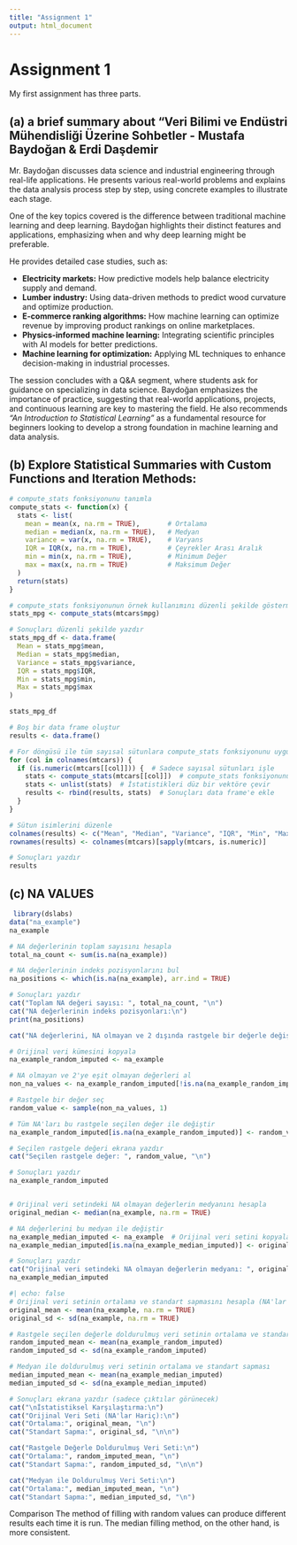 ```yaml
---
title: "Assignment 1"
output: html_document
---
```


# Assignment 1

My first assignment has three parts.

## (a) **a brief summary about “Veri Bilimi ve Endüstri Mühendisliği Üzerine Sohbetler - Mustafa Baydoğan & Erdi Daşdemir**

Mr. Baydoğan discusses data science and industrial engineering through real-life applications. He presents various real-world problems and explains the data analysis process step by step, using concrete examples to illustrate each stage.

One of the key topics covered is the difference between traditional machine learning and deep learning. Baydoğan highlights their distinct features and applications, emphasizing when and why deep learning might be preferable.

He provides detailed case studies, such as:

-   **Electricity markets:** How predictive models help balance electricity supply and demand.
-   **Lumber industry:** Using data-driven methods to predict wood curvature and optimize production.
-   **E-commerce ranking algorithms:** How machine learning can optimize revenue by improving product rankings on online marketplaces.
-   **Physics-informed machine learning:** Integrating scientific principles with AI models for better predictions.
-   **Machine learning for optimization:** Applying ML techniques to enhance decision-making in industrial processes.

The session concludes with a Q&A segment, where students ask for guidance on specializing in data science. Baydoğan emphasizes the importance of practice, suggesting that real-world applications, projects, and continuous learning are key to mastering the field. He also recommends *"An Introduction to Statistical Learning"* as a fundamental resource for beginners looking to develop a strong foundation in machine learning and data analysis.

## (b) **Explore Statistical Summaries with Custom Functions and Iteration Methods:**

```r
# compute_stats fonksiyonunu tanımla
compute_stats <- function(x) {
  stats <- list(
    mean = mean(x, na.rm = TRUE),       # Ortalama
    median = median(x, na.rm = TRUE),   # Medyan
    variance = var(x, na.rm = TRUE),    # Varyans
    IQR = IQR(x, na.rm = TRUE),         # Çeyrekler Arası Aralık
    min = min(x, na.rm = TRUE),         # Minimum Değer
    max = max(x, na.rm = TRUE)          # Maksimum Değer
  )
  return(stats)
}

# compute_stats fonksiyonunun örnek kullanımını düzenli şekilde göstermek
stats_mpg <- compute_stats(mtcars$mpg)

# Sonuçları düzenli şekilde yazdır
stats_mpg_df <- data.frame(
  Mean = stats_mpg$mean,
  Median = stats_mpg$median,
  Variance = stats_mpg$variance,
  IQR = stats_mpg$IQR,
  Min = stats_mpg$min,
  Max = stats_mpg$max
)

stats_mpg_df

```

```r
# Boş bir data frame oluştur
results <- data.frame()

# For döngüsü ile tüm sayısal sütunlara compute_stats fonksiyonunu uygula
for (col in colnames(mtcars)) {
  if (is.numeric(mtcars[[col]])) {  # Sadece sayısal sütunları işle
    stats <- compute_stats(mtcars[[col]])  # compute_stats fonksiyonunu uygula
    stats <- unlist(stats)  # İstatistikleri düz bir vektöre çevir
    results <- rbind(results, stats)  # Sonuçları data frame'e ekle
  }
}

# Sütun isimlerini düzenle
colnames(results) <- c("Mean", "Median", "Variance", "IQR", "Min", "Max")
rownames(results) <- colnames(mtcars)[sapply(mtcars, is.numeric)]

# Sonuçları yazdır
results

```
## (c) **NA VALUES**

```r

 library(dslabs)
data("na_example")
na_example

```
```r
# NA değerlerinin toplam sayısını hesapla
total_na_count <- sum(is.na(na_example))

# NA değerlerinin indeks pozisyonlarını bul
na_positions <- which(is.na(na_example), arr.ind = TRUE)

# Sonuçları yazdır
cat("Toplam NA değeri sayısı: ", total_na_count, "\n")
cat("NA değerlerinin indeks pozisyonları:\n")
print(na_positions)
```
```r
cat("NA değerlerini, NA olmayan ve 2 dışında rastgele bir değerle değiştirme:\n")

# Orijinal veri kümesini kopyala
na_example_random_imputed <- na_example  

# NA olmayan ve 2'ye eşit olmayan değerleri al
non_na_values <- na_example_random_imputed[!is.na(na_example_random_imputed) & na_example_random_imputed != 2]  

# Rastgele bir değer seç
random_value <- sample(non_na_values, 1)  

# Tüm NA'ları bu rastgele seçilen değer ile değiştir
na_example_random_imputed[is.na(na_example_random_imputed)] <- random_value

# Seçilen rastgele değeri ekrana yazdır
cat("Seçilen rastgele değer: ", random_value, "\n")

# Sonuçları yazdır
na_example_random_imputed



```


```r
# Orijinal veri setindeki NA olmayan değerlerin medyanını hesapla
original_median <- median(na_example, na.rm = TRUE)

# NA değerlerini bu medyan ile değiştir
na_example_median_imputed <- na_example  # Orijinal veri setini kopyala
na_example_median_imputed[is.na(na_example_median_imputed)] <- original_median

# Sonuçları yazdır
cat("Orijinal veri setindeki NA olmayan değerlerin medyanı: ", original_median, "\n")
na_example_median_imputed


```

```r
#| echo: false
# Orijinal veri setinin ortalama ve standart sapmasını hesapla (NA'lar hariç)
original_mean <- mean(na_example, na.rm = TRUE)
original_sd <- sd(na_example, na.rm = TRUE)

# Rastgele seçilen değerle doldurulmuş veri setinin ortalama ve standart sapması
random_imputed_mean <- mean(na_example_random_imputed)
random_imputed_sd <- sd(na_example_random_imputed)

# Medyan ile doldurulmuş veri setinin ortalama ve standart sapması
median_imputed_mean <- mean(na_example_median_imputed)
median_imputed_sd <- sd(na_example_median_imputed)

# Sonuçları ekrana yazdır (sadece çıktılar görünecek)
cat("\nİstatistiksel Karşılaştırma:\n")
cat("Orijinal Veri Seti (NA'lar Hariç):\n")
cat("Ortalama:", original_mean, "\n")
cat("Standart Sapma:", original_sd, "\n\n")

cat("Rastgele Değerle Doldurulmuş Veri Seti:\n")
cat("Ortalama:", random_imputed_mean, "\n")
cat("Standart Sapma:", random_imputed_sd, "\n\n")

cat("Medyan ile Doldurulmuş Veri Seti:\n")
cat("Ortalama:", median_imputed_mean, "\n")
cat("Standart Sapma:", median_imputed_sd, "\n")

```

Comparison
The method of filling with random values can produce different results each time it is run. The median filling method, on the other hand, is more consistent.



